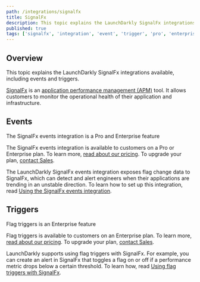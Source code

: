 ```yaml
---
path: /integrations/signalfx
title: SignalFx
description: This topic explains the LaunchDarkly SignalFx integrations available, including events and triggers.
published: true
tags: ['signalfx', 'integration', 'event', 'trigger', 'pro', 'enterprise']
---
```


## Overview

This topic explains the LaunchDarkly SignalFx integrations available, including events and triggers.

[SignalFx](https://www.signalfx.com/) is an [application performance management (APM)](https://en.m.wikipedia.org/wiki/Application_performance_management) tool. It allows customers to monitor the operational health of their application and infrastructure.

## Events

<Callout intent="primary">
<CalloutTitle>The SignalFx events integration is a Pro and Enterprise feature</CalloutTitle>
<CalloutDescription>

The SignalFx events integration is available to customers on a Pro or Enterprise plan. To learn more, [read about our pricing](https://launchdarkly.com/pricing/). To upgrade your plan, [contact Sales](https://launchdarkly.com/contact-sales/).

</CalloutDescription>
</Callout>

The LaunchDarkly SignalFx events integration exposes flag change data to SignalFx, which can detect and alert engineers when their applications are trending in an unstable direction. To learn how to set up this integration, read [Using the SignalFx events integration](/integrations/signalfx/events).

## Triggers

<Callout intent="primary">
<CalloutTitle>Flag triggers is an Enterprise feature</CalloutTitle>
<CalloutDescription>

Flag triggers is available to customers on an Enterprise plan. To learn more, [read about our pricing](https://launchdarkly.com/pricing/). To upgrade your plan, [contact Sales](https://launchdarkly.com/contact-sales/).

</CalloutDescription>
</Callout>

 LaunchDarkly supports using flag triggers with SignalFx. For example, you can create an alert in SignalFx that toggles a flag on or off if a performance metric drops below a certain threshold. To learn how, read [Using flag triggers with SignalFx](/integrations/signalfx/triggers).
